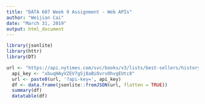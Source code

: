 ---
title: "DATA 607 Week 9 Assignment - Web APIs"
author: "Weijian Cai"
date: "March 31, 2019"
output: html_document
---


```{r,error=FALSE}
library(jsonlite)
library(httr)
library(DT)
```

```{r}
url <- "https://api.nytimes.com/svc/books/v3/lists/best-sellers/history.json"
  api_key <- "xbuqHAyVZEV7g5j8aBiOvrvOhvgEUtc8"
  url <- paste0(url, '?api-key=', api_key)
  df <- data.frame(jsonlite::fromJSON(url, flatten = TRUE))
  summary(df)
  datatable(df)
```


